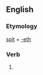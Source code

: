 ==English==

===Etymology===
[[spit]] + [[-eth]]

===Verb===
{{head|en|verb form}}

# {{en-archaic third-person singular of|spit}}
